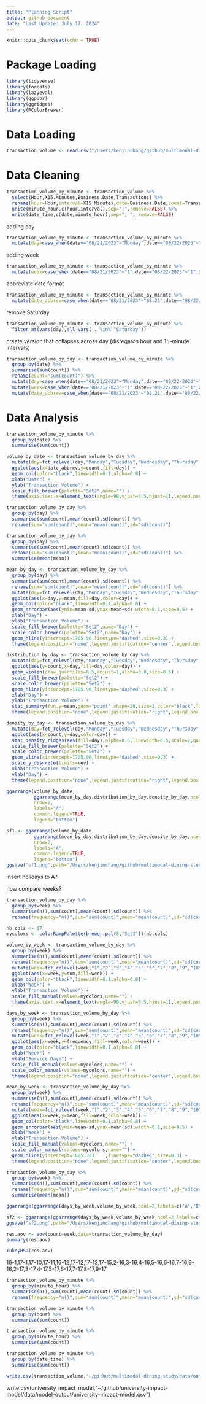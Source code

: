 ```yaml
---
title: "Planning Script"
output: github_document
date: "Last Update: July 17, 2024"
---
```


```r
knitr::opts_chunk$set(echo = TRUE)
```

# Package Loading

```r
library(tidyverse)
library(forcats)
library(lazyeval)
library(ggpubr)
library(ggridges)
library(RColorBrewer)
```

# Data Loading

```r
transaction_volume <- read.csv("/Users/kenjinchang/github/multimodal-dining-study/data/parent-data/transaction-volume-082023121623.csv")
```

# Data Cleaning

```r
transaction_volume_by_minute <- transaction_volume %>%
  select(Hour,X15.Minutes,Business.Date,Transactions) %>%
  rename(hour=Hour,interval=X15.Minutes,date=Business.Date,count=Transactions) %>%
  unite(minute_hour,c(hour,interval),sep=":",remove=FALSE) %>%
  unite(date_time,c(date,minute_hour),sep=", ", remove=FALSE)
```

adding day

```r
transaction_volume_by_minute <- transaction_volume_by_minute %>%
  mutate(day=case_when(date=="08/21/2023"~"Monday",date=="08/22/2023"~"Tuesday",date=="08/23/2023"~"Wednesday",date=="08/24/2023"~"Thursday",date=="08/25/2023"~"Friday",date=="08/28/2023"~"Monday",date=="08/29/2023"~"Tuesday",date=="08/30/2023"~"Wednesday",date=="08/31/2023"~"Thursday",date=="09/01/2023"~"Friday",date=="09/05/2023"~"Tuesday",date=="09/06/2023"~"Wednesday",date=="09/07/2023"~"Thursday",date=="09/08/2023"~"Friday",date=="09/11/2023"~"Monday",date=="09/12/2023"~"Tuesday",date=="09/13/2023"~"Wednesday",date=="09/14/2023"~"Thursday",date=="09/15/2023"~"Friday",date=="09/18/2023"~"Monday",date=="09/19/2023"~"Tuesday",date=="09/20/2023"~"Wednesday",date=="09/21/2023"~"Thursday",date=="09/22/2023"~"Friday",date=="09/25/2023"~"Monday",date=="09/26/2023"~"Tuesday",date=="09/27/2023"~"Wednesday",date=="09/28/2023"~"Thursday",date=="09/29/2023"~"Friday",date=="10/02/2023"~"Monday",date=="10/03/2023"~"Tuesday",date=="10/04/2023"~"Wednesday",date=="10/05/2023"~"Thursday",date=="10/06/2023"~"Friday",date=="10/11/2023"~"Wednesday",date=="10/12/2023"~"Thursday",date=="10/13/2023"~"Friday",date=="10/16/2023"~"Monday",date=="10/17/2023"~"Tuesday",date=="10/18/2023"~"Wednesday",date=="10/19/2023"~"Thursday",date=="10/20/2023"~"Friday",date=="10/23/2023"~"Monday",date=="10/24/2023"~"Tuesday",date=="10/25/2023"~"Wednesday",date=="10/26/2023"~"Thursday",date=="10/27/2023"~"Friday",date=="10/30/2023"~"Monday",date=="10/31/2023"~"Tuesday",date=="11/01/2023"~"Wednesday",date=="11/02/2023"~"Thursday",date=="11/03/2023"~"Friday",date=="11/06/2023"~"Monday",date=="11/07/2023"~"Tuesday",date=="11/08/2023"~"Wednesday",date=="11/09/2023"~"Thursday",date=="11/10/2023"~"Friday",date=="11/13/2023"~"Monday",date=="11/14/2023"~"Tuesday",date=="11/15/2023"~"Wednesday",date=="11/16/2023"~"Thursday",date=="11/17/2023"~"Friday",date=="11/18/2023"~"Saturday",date=="11/20/2023"~"Monday",date=="11/21/2023"~"Tuesday",date=="11/27/2023"~"Monday",date=="11/28/2023"~"Tuesday",date=="11/29/2023"~"Wednesday",date=="11/30/2023"~"Thursday",date=="12/01/2023"~"Friday",date=="12/04/2023"~"Monday",date=="12/05/2023"~"Tuesday",date=="12/06/2023"~"Wednesday",date=="12/07/2023"~"Thursday",date=="12/08/2023"~"Friday",date=="12/11/2023"~"Monday",date=="12/12/2023"~"Tuesday",date=="12/13/2023"~"Wednesday",date=="12/14/2023"~"Thursday",date=="12/15/2023"~"Friday"))
```

adding week

```r
transaction_volume_by_minute <- transaction_volume_by_minute %>%
  mutate(week=case_when(date=="08/21/2023"~"1",date=="08/22/2023"~"1",date=="08/23/2023"~"1",date=="08/24/2023"~"1",date=="08/25/2023"~"1",date=="08/28/2023"~"2",date=="08/29/2023"~"2",date=="08/30/2023"~"2",date=="08/31/2023"~"2",date=="09/01/2023"~"2",date=="09/05/2023"~"3",date=="09/06/2023"~"3",date=="09/07/2023"~"3",date=="09/08/2023"~"3",date=="09/11/2023"~"4",date=="09/12/2023"~"4",date=="09/13/2023"~"4",date=="09/14/2023"~"4",date=="09/15/2023"~"4",date=="09/18/2023"~"5",date=="09/19/2023"~"5",date=="09/20/2023"~"5",date=="09/21/2023"~"5",date=="09/22/2023"~"5",date=="09/25/2023"~"6",date=="09/26/2023"~"6",date=="09/27/2023"~"6",date=="09/28/2023"~"6",date=="09/29/2023"~"6",date=="10/02/2023"~"7",date=="10/03/2023"~"7",date=="10/04/2023"~"7",date=="10/05/2023"~"7",date=="10/06/2023"~"7",date=="10/11/2023"~"8",date=="10/12/2023"~"8",date=="10/13/2023"~"8",date=="10/16/2023"~"9",date=="10/17/2023"~"9",date=="10/18/2023"~"9",date=="10/19/2023"~"9",date=="10/20/2023"~"9",date=="10/23/2023"~"10",date=="10/24/2023"~"10",date=="10/25/2023"~"10",date=="10/26/2023"~"10",date=="10/27/2023"~"10",date=="10/30/2023"~"11",date=="10/31/2023"~"11",date=="11/01/2023"~"11",date=="11/02/2023"~"11",date=="11/03/2023"~"11",date=="11/06/2023"~"12",date=="11/07/2023"~"12",date=="11/08/2023"~"12",date=="11/09/2023"~"12",date=="11/10/2023"~"12",date=="11/13/2023"~"13",date=="11/14/2023"~"13",date=="11/15/2023"~"13",date=="11/16/2023"~"13",date=="11/17/2023"~"13",date=="11/18/2023"~"13",date=="11/20/2023"~"14",date=="11/21/2023"~"14",date=="11/27/2023"~"15",date=="11/28/2023"~"15",date=="11/29/2023"~"15",date=="11/30/2023"~"15",date=="12/01/2023"~"15",date=="12/04/2023"~"16",date=="12/05/2023"~"16",date=="12/06/2023"~"16",date=="12/07/2023"~"16",date=="12/08/2023"~"16",date=="12/11/2023"~"17",date=="12/12/2023"~"17",date=="12/13/2023"~"17",date=="12/14/2023"~"17",date=="12/15/2023"~"17"))
```


abbreviate date format

```r
transaction_volume_by_minute <- transaction_volume_by_minute %>%
  mutate(date_abbrev=case_when(date=="08/21/2023"~"08.21",date=="08/22/2023"~"08.22",date=="08/23/2023"~"08.23",date=="08/24/2023"~"08.24",date=="08/25/2023"~"08.25",date=="08/28/2023"~"08.28",date=="08/29/2023"~"08.29",date=="08/30/2023"~"08.30",date=="08/31/2023"~"08.31",date=="09/01/2023"~"09.01",date=="09/05/2023"~"09.05",date=="09/06/2023"~"09.06",date=="09/07/2023"~"09.07",date=="09/08/2023"~"09.08",date=="09/11/2023"~"09.11",date=="09/12/2023"~"09.12",date=="09/13/2023"~"09.13",date=="09/14/2023"~"09.14",date=="09/15/2023"~"09.15",date=="09/18/2023"~"09.18",date=="09/19/2023"~"09.19",date=="09/20/2023"~"09.20",date=="09/21/2023"~"09.21",date=="09/22/2023"~"09.22",date=="09/25/2023"~"09.25",date=="09/26/2023"~"09.26",date=="09/27/2023"~"09.27",date=="09/28/2023"~"09.28",date=="09/29/2023"~"09.29",date=="10/02/2023"~"10.02",date=="10/03/2023"~"10.03",date=="10/04/2023"~"10.04",date=="10/05/2023"~"10.05",date=="10/06/2023"~"10.06",date=="10/11/2023"~"10.11",date=="10/12/2023"~"10.12",date=="10/13/2023"~"10.13",date=="10/16/2023"~"10.16",date=="10/17/2023"~"10.17",date=="10/18/2023"~"10.18",date=="10/19/2023"~"10.19",date=="10/20/2023"~"10.20",date=="10/23/2023"~"10.23",date=="10/24/2023"~"10.24",date=="10/25/2023"~"10.25",date=="10/26/2023"~"10.26",date=="10/27/2023"~"10.27",date=="10/30/2023"~"10.30",date=="10/31/2023"~"10.31",date=="11/01/2023"~"11.01",date=="11/02/2023"~"11.02",date=="11/03/2023"~"11.03",date=="11/06/2023"~"11.06",date=="11/07/2023"~"11.07",date=="11/08/2023"~"11.08",date=="11/09/2023"~"11.09",date=="11/10/2023"~"11.10",date=="11/13/2023"~"11.13",date=="11/14/2023"~"11.14",date=="11/15/2023"~"11.15",date=="11/16/2023"~"11.16",date=="11/17/2023"~"11.17",date=="11/18/2023"~"11.18",date=="11/20/2023"~"11.20",date=="11/21/2023"~"11.21",date=="11/27/2023"~"11.27",date=="11/28/2023"~"11.28",date=="11/29/2023"~"11.29",date=="11/30/2023"~"11.30",date=="12/01/2023"~"12.01",date=="12/04/2023"~"12.04",date=="12/05/2023"~"12.05",date=="12/06/2023"~"12.06",date=="12/07/2023"~"12.07",date=="12/08/2023"~"12.08",date=="12/11/2023"~"12.11",date=="12/12/2023"~"12.12",date=="12/13/2023"~"12.13",date=="12/14/2023"~"12.14",date=="12/15/2023"~"12.15"))
```

remove Saturday

```r
transaction_volume_by_minute <- transaction_volume_by_minute %>%
  filter_at(vars(day),all_vars(!. %in% "Saturday"))
```

create version that collapses across day (disregards hour and 15-minute intervals)

```r
transaction_volume_by_day <- transaction_volume_by_minute %>%
  group_by(date) %>%
  summarise(sum(count)) %>%
  rename(count="sum(count)") %>%
  mutate(day=case_when(date=="08/21/2023"~"Monday",date=="08/22/2023"~"Tuesday",date=="08/23/2023"~"Wednesday",date=="08/24/2023"~"Thursday",date=="08/25/2023"~"Friday",date=="08/28/2023"~"Monday",date=="08/29/2023"~"Tuesday",date=="08/30/2023"~"Wednesday",date=="08/31/2023"~"Thursday",date=="09/01/2023"~"Friday",date=="09/05/2023"~"Tuesday",date=="09/06/2023"~"Wednesday",date=="09/07/2023"~"Thursday",date=="09/08/2023"~"Friday",date=="09/11/2023"~"Monday",date=="09/12/2023"~"Tuesday",date=="09/13/2023"~"Wednesday",date=="09/14/2023"~"Thursday",date=="09/15/2023"~"Friday",date=="09/18/2023"~"Monday",date=="09/19/2023"~"Tuesday",date=="09/20/2023"~"Wednesday",date=="09/21/2023"~"Thursday",date=="09/22/2023"~"Friday",date=="09/25/2023"~"Monday",date=="09/26/2023"~"Tuesday",date=="09/27/2023"~"Wednesday",date=="09/28/2023"~"Thursday",date=="09/29/2023"~"Friday",date=="10/02/2023"~"Monday",date=="10/03/2023"~"Tuesday",date=="10/04/2023"~"Wednesday",date=="10/05/2023"~"Thursday",date=="10/06/2023"~"Friday",date=="10/11/2023"~"Wednesday",date=="10/12/2023"~"Thursday",date=="10/13/2023"~"Friday",date=="10/16/2023"~"Monday",date=="10/17/2023"~"Tuesday",date=="10/18/2023"~"Wednesday",date=="10/19/2023"~"Thursday",date=="10/20/2023"~"Friday",date=="10/23/2023"~"Monday",date=="10/24/2023"~"Tuesday",date=="10/25/2023"~"Wednesday",date=="10/26/2023"~"Thursday",date=="10/27/2023"~"Friday",date=="10/30/2023"~"Monday",date=="10/31/2023"~"Tuesday",date=="11/01/2023"~"Wednesday",date=="11/02/2023"~"Thursday",date=="11/03/2023"~"Friday",date=="11/06/2023"~"Monday",date=="11/07/2023"~"Tuesday",date=="11/08/2023"~"Wednesday",date=="11/09/2023"~"Thursday",date=="11/10/2023"~"Friday",date=="11/13/2023"~"Monday",date=="11/14/2023"~"Tuesday",date=="11/15/2023"~"Wednesday",date=="11/16/2023"~"Thursday",date=="11/17/2023"~"Friday",date=="11/18/2023"~"Saturday",date=="11/20/2023"~"Monday",date=="11/21/2023"~"Tuesday",date=="11/27/2023"~"Monday",date=="11/28/2023"~"Tuesday",date=="11/29/2023"~"Wednesday",date=="11/30/2023"~"Thursday",date=="12/01/2023"~"Friday",date=="12/04/2023"~"Monday",date=="12/05/2023"~"Tuesday",date=="12/06/2023"~"Wednesday",date=="12/07/2023"~"Thursday",date=="12/08/2023"~"Friday",date=="12/11/2023"~"Monday",date=="12/12/2023"~"Tuesday",date=="12/13/2023"~"Wednesday",date=="12/14/2023"~"Thursday",date=="12/15/2023"~"Friday")) %>%
  mutate(week=case_when(date=="08/21/2023"~"1",date=="08/22/2023"~"1",date=="08/23/2023"~"1",date=="08/24/2023"~"1",date=="08/25/2023"~"1",date=="08/28/2023"~"2",date=="08/29/2023"~"2",date=="08/30/2023"~"2",date=="08/31/2023"~"2",date=="09/01/2023"~"2",date=="09/05/2023"~"3",date=="09/06/2023"~"3",date=="09/07/2023"~"3",date=="09/08/2023"~"3",date=="09/11/2023"~"4",date=="09/12/2023"~"4",date=="09/13/2023"~"4",date=="09/14/2023"~"4",date=="09/15/2023"~"4",date=="09/18/2023"~"5",date=="09/19/2023"~"5",date=="09/20/2023"~"5",date=="09/21/2023"~"5",date=="09/22/2023"~"5",date=="09/25/2023"~"6",date=="09/26/2023"~"6",date=="09/27/2023"~"6",date=="09/28/2023"~"6",date=="09/29/2023"~"6",date=="10/02/2023"~"7",date=="10/03/2023"~"7",date=="10/04/2023"~"7",date=="10/05/2023"~"7",date=="10/06/2023"~"7",date=="10/11/2023"~"8",date=="10/12/2023"~"8",date=="10/13/2023"~"8",date=="10/16/2023"~"9",date=="10/17/2023"~"9",date=="10/18/2023"~"9",date=="10/19/2023"~"9",date=="10/20/2023"~"9",date=="10/23/2023"~"10",date=="10/24/2023"~"10",date=="10/25/2023"~"10",date=="10/26/2023"~"10",date=="10/27/2023"~"10",date=="10/30/2023"~"11",date=="10/31/2023"~"11",date=="11/01/2023"~"11",date=="11/02/2023"~"11",date=="11/03/2023"~"11",date=="11/06/2023"~"12",date=="11/07/2023"~"12",date=="11/08/2023"~"12",date=="11/09/2023"~"12",date=="11/10/2023"~"12",date=="11/13/2023"~"13",date=="11/14/2023"~"13",date=="11/15/2023"~"13",date=="11/16/2023"~"13",date=="11/17/2023"~"13",date=="11/18/2023"~"13",date=="11/20/2023"~"14",date=="11/21/2023"~"14",date=="11/27/2023"~"15",date=="11/28/2023"~"15",date=="11/29/2023"~"15",date=="11/30/2023"~"15",date=="12/01/2023"~"15",date=="12/04/2023"~"16",date=="12/05/2023"~"16",date=="12/06/2023"~"16",date=="12/07/2023"~"16",date=="12/08/2023"~"16",date=="12/11/2023"~"17",date=="12/12/2023"~"17",date=="12/13/2023"~"17",date=="12/14/2023"~"17",date=="12/15/2023"~"17")) %>%
  mutate(date_abbrev=case_when(date=="08/21/2023"~"08.21",date=="08/22/2023"~"08.22",date=="08/23/2023"~"08.23",date=="08/24/2023"~"08.24",date=="08/25/2023"~"08.25",date=="08/28/2023"~"08.28",date=="08/29/2023"~"08.29",date=="08/30/2023"~"08.30",date=="08/31/2023"~"08.31",date=="09/01/2023"~"09.01",date=="09/05/2023"~"09.05",date=="09/06/2023"~"09.06",date=="09/07/2023"~"09.07",date=="09/08/2023"~"09.08",date=="09/11/2023"~"09.11",date=="09/12/2023"~"09.12",date=="09/13/2023"~"09.13",date=="09/14/2023"~"09.14",date=="09/15/2023"~"09.15",date=="09/18/2023"~"09.18",date=="09/19/2023"~"09.19",date=="09/20/2023"~"09.20",date=="09/21/2023"~"09.21",date=="09/22/2023"~"09.22",date=="09/25/2023"~"09.25",date=="09/26/2023"~"09.26",date=="09/27/2023"~"09.27",date=="09/28/2023"~"09.28",date=="09/29/2023"~"09.29",date=="10/02/2023"~"10.02",date=="10/03/2023"~"10.03",date=="10/04/2023"~"10.04",date=="10/05/2023"~"10.05",date=="10/06/2023"~"10.06",date=="10/11/2023"~"10.11",date=="10/12/2023"~"10.12",date=="10/13/2023"~"10.13",date=="10/16/2023"~"10.16",date=="10/17/2023"~"10.17",date=="10/18/2023"~"10.18",date=="10/19/2023"~"10.19",date=="10/20/2023"~"10.20",date=="10/23/2023"~"10.23",date=="10/24/2023"~"10.24",date=="10/25/2023"~"10.25",date=="10/26/2023"~"10.26",date=="10/27/2023"~"10.27",date=="10/30/2023"~"10.30",date=="10/31/2023"~"10.31",date=="11/01/2023"~"11.01",date=="11/02/2023"~"11.02",date=="11/03/2023"~"11.03",date=="11/06/2023"~"11.06",date=="11/07/2023"~"11.07",date=="11/08/2023"~"11.08",date=="11/09/2023"~"11.09",date=="11/10/2023"~"11.10",date=="11/13/2023"~"11.13",date=="11/14/2023"~"11.14",date=="11/15/2023"~"11.15",date=="11/16/2023"~"11.16",date=="11/17/2023"~"11.17",date=="11/18/2023"~"11.18",date=="11/20/2023"~"11.20",date=="11/21/2023"~"11.21",date=="11/27/2023"~"11.27",date=="11/28/2023"~"11.28",date=="11/29/2023"~"11.29",date=="11/30/2023"~"11.30",date=="12/01/2023"~"12.01",date=="12/04/2023"~"12.04",date=="12/05/2023"~"12.05",date=="12/06/2023"~"12.06",date=="12/07/2023"~"12.07",date=="12/08/2023"~"12.08",date=="12/11/2023"~"12.11",date=="12/12/2023"~"12.12",date=="12/13/2023"~"12.13",date=="12/14/2023"~"12.14",date=="12/15/2023"~"12.15"))
```

# Data Analysis

```r
transaction_volume_by_minute %>%
  group_by(date) %>%
  summarise(sum(count)) 
```

```r
volume_by_date <- transaction_volume_by_day %>%
  mutate(day=fct_relevel(day,"Monday","Tuesday","Wednesday","Thursday","Friday")) %>%
  ggplot(aes(x=date_abbrev,y=count,fill=day)) + 
  geom_col(color="black",linewidth=0.1,alpha=0.8) +
  xlab("Date") + 
  ylab("Transaction Volume") + 
  scale_fill_brewer(palette="Set2",name="") +
  theme(axis.text.x=element_text(angle=90,vjust=0.5,hjust=1),legend.position="right",legend.justification="center",legend.box.spacing=unit(10,"pt"),legend.key.size=unit(10,"pt"),panel.grid=element_blank(),panel.background=element_rect(fill="white"),panel.border=element_rect(fill=NA),legend.title=element_text(size=10),legend.text=element_text(size=10),plot.title=element_text(size=10))
```

```r
transaction_volume_by_day %>%
  group_by(day) %>%
  summarise(sum(count),mean(count),sd(count)) %>%
  rename(sum="sum(count)",mean="mean(count)",sd="sd(count)")
```

```r
transaction_volume_by_day %>%
  group_by(day) %>%
  summarise(sum(count),mean(count),sd(count)) %>%
  rename(sum="sum(count)",mean="mean(count)",sd="sd(count)") %>%
  summarise(mean(mean))
```
```r
mean_by_day <- transaction_volume_by_day %>%
  group_by(day) %>%
  summarise(sum(count),mean(count),sd(count)) %>% 
  rename(sum="sum(count)",mean="mean(count)",sd="sd(count)") %>%
  mutate(day=fct_relevel(day,"Monday","Tuesday","Wednesday","Thursday","Friday")) %>%
  ggplot(aes(x=day,y=mean,fill=day,color=day)) + 
  geom_col(color="black",linewidth=0.1,alpha=0.8) + 
  geom_errorbar(aes(ymin=mean-sd,ymax=mean+sd),width=0.1,size=0.5) +
  xlab("Day") + 
  ylab("Transaction Volume") + 
  scale_fill_brewer(palette="Set2",name="Day") +
  scale_color_brewer(palette="Set2",name="Day") +
  geom_hline(yintercept=1705.96,linetype="dashed",size=0.3) +
  theme(legend.position="none",legend.justification="center",legend.box.spacing=unit(10,"pt"),legend.key.size=unit(10,"pt"),panel.grid=element_blank(),panel.background=element_rect(fill="white"),panel.border=element_rect(fill=NA),legend.title=element_text(size=10),legend.text=element_text(size=10),plot.title=element_text(size=10))
```

```r
distribution_by_day <- transaction_volume_by_day %>%
  mutate(day=fct_relevel(day,"Monday","Tuesday","Wednesday","Thursday","Friday")) %>%
  ggplot(aes(y=count,x=day,fill=day,color=day)) + 
  geom_violin(draw_quantiles=0.5,adjust=1,alpha=0.8,size=0.5) + 
  scale_fill_brewer(palette="Set2") + 
  scale_color_brewer(palette="Set2") + 
  geom_hline(yintercept=1705.96,linetype="dashed",size=0.3) +
  xlab("Day") + 
  ylab("Transaction Volume") + 
  stat_summary(fun.y=mean,geom="point",shape=20,size=3,color="black",fill="white") +
  theme(legend.position="none",legend.justification="right",legend.box.spacing=unit(0,"pt"),legend.key.size=unit(10,"pt"),panel.grid=element_blank(),panel.background=element_rect(fill="white"),panel.border=element_rect(fill=NA),legend.title=element_text(size=10),legend.text=element_text(size=10),plot.title=element_text(size=10))
```

```r
density_by_day <- transaction_volume_by_day %>%
  mutate(day=fct_relevel(day,"Monday","Tuesday","Wednesday","Thursday","Friday")) %>%
  ggplot(aes(x=count,y=day,color=day)) +
  stat_density_ridges(aes(fill=day),alpha=0.6,linewidth=0.5,scale=2,quantile_lines=TRUE,quantiles=c(0.025,0.975)) +
  scale_fill_brewer(palette="Set2") +
  scale_color_brewer(palette="Set2") +
  geom_vline(xintercept=1705.96,linetype="dashed",size=0.3) +
  scale_y_discrete(limits=rev) +
  xlab("Transaction Volume") + 
  ylab("Day") + 
  theme(legend.position="none",legend.justification="right",legend.box.spacing=unit(0,"pt"),legend.key.size=unit(10,"pt"),panel.grid=element_blank(),panel.background=element_rect(fill="white"),panel.border=element_rect(fill=NA),legend.title=element_text(size=10),legend.text=element_text(size=10),plot.title=element_text(size=10))
```

```r
ggarrange(volume_by_date,
          ggarrange(mean_by_day,distribution_by_day,density_by_day,ncol=3,labels=c("B","C","D")),
          nrow=2, 
          labels="A",
          common.legend=TRUE,
          legend="bottom") 
```

```r
sf1 <- ggarrange(volume_by_date,
          ggarrange(mean_by_day,distribution_by_day,density_by_day,ncol=3,labels=c("B","C","D")),
          nrow=2, 
          labels="A",
          common.legend=TRUE,
          legend="bottom") 
ggsave("sf1.png",path="/Users/kenjinchang/github/multimodal-dining-study/figures/sf",plot=sf1,width=30,height=20,units="cm",dpi=150)
```


insert holidays to A?


now compare weeks?

```r
transaction_volume_by_day %>% 
  group_by(week) %>%
  summarise(n(),sum(count),mean(count),sd(count)) %>%
  rename(frequency="n()",sum="sum(count)",mean="mean(count)",sd="sd(count)")
```

```r
nb.cols <- 17
mycolors <- colorRampPalette(brewer.pal(8,"Set3"))(nb.cols)
```

```r
volume_by_week <- transaction_volume_by_day %>% 
  group_by(week) %>%
  summarise(n(),sum(count),mean(count),sd(count)) %>%
  rename(frequency="n()",sum="sum(count)",mean="mean(count)",sd="sd(count)") %>%
  mutate(week=fct_relevel(week,"1","2","3","4","5","6","7","8","9","10","11","12","13","14","15","16","17")) %>%
  ggplot(aes(x=week,y=sum,fill=week)) + 
  geom_col(color="black",linewidth=0.1,alpha=0.8) +
  xlab("Week") + 
  ylab("Transaction Volume") + 
  scale_fill_manual(values=mycolors,name="") + 
  theme(axis.text.x=element_text(angle=90,vjust=0.5,hjust=1),legend.position="none",legend.justification="center",legend.box.spacing=unit(10,"pt"),legend.key.size=unit(10,"pt"),panel.grid=element_blank(),panel.background=element_rect(fill="white"),panel.border=element_rect(fill=NA),legend.title=element_text(size=10),legend.text=element_text(size=10),plot.title=element_text(size=10))
```


```r
days_by_week <- transaction_volume_by_day %>%
  group_by(week) %>%
  summarise(n(),sum(count),mean(count),sd(count)) %>%
  rename(frequency="n()",sum="sum(count)",mean="mean(count)",sd="sd(count)") %>%
  mutate(week=fct_relevel(week,"1","2","3","4","5","6","7","8","9","10","11","12","13","14","15","16","17")) %>%
  ggplot(aes(x=week,y=frequency,fill=week,color=week)) + 
  geom_col(color="black",linewidth=0.1,alpha=0.8) + 
  xlab("Week") + 
  ylab("Service Days") + 
  scale_fill_manual(values=mycolors,name="") + 
  scale_color_manual(values=mycolors,name="") + 
  theme(legend.position="none",legend.justification="center",legend.box.spacing=unit(10,"pt"),legend.key.size=unit(10,"pt"),panel.grid=element_blank(),panel.background=element_rect(fill="white"),panel.border=element_rect(fill=NA),legend.title=element_text(size=10),legend.text=element_text(size=10),plot.title=element_text(size=10))
```


```r
mean_by_week <- transaction_volume_by_day %>%
  group_by(week) %>%
  summarise(n(),sum(count),mean(count),sd(count)) %>%
  rename(frequency="n()",sum="sum(count)",mean="mean(count)",sd="sd(count)") %>%
  mutate(week=fct_relevel(week,"1","2","3","4","5","6","7","8","9","10","11","12","13","14","15","16","17")) %>%
  ggplot(aes(x=week,y=mean,fill=week,color=week)) + 
  geom_col(color="black",linewidth=0.1,alpha=0.8) + 
  geom_errorbar(aes(ymin=mean-sd,ymax=mean+sd),width=0.1,size=0.5) +
  xlab("Week") + 
  ylab("Transaction Volume") + 
  scale_fill_manual(values=mycolors,name="") + 
  scale_color_manual(values=mycolors,name="") + 
  geom_hline(yintercept=1685.323	,linetype="dashed",size=0.3) +
  theme(legend.position="none",legend.justification="center",legend.box.spacing=unit(10,"pt"),legend.key.size=unit(10,"pt"),panel.grid=element_blank(),panel.background=element_rect(fill="white"),panel.border=element_rect(fill=NA),legend.title=element_text(size=10),legend.text=element_text(size=10),plot.title=element_text(size=10))
```

```r
transaction_volume_by_day %>%
  group_by(week) %>%
  summarise(n(),sum(count),mean(count),sd(count)) %>%
  rename(frequency="n()",sum="sum(count)",mean="mean(count)",sd="sd(count)") %>%
  summarise(mean(mean))
```


```r
ggarrange(ggarrange(days_by_week,volume_by_week,ncol=2,labels=c("A","B")),mean_by_week,nrow=2,labels=c("","C"),common.legend=TRUE,legend="none",heights=c(0.8,1))
```

```r
sf2 <- ggarrange(ggarrange(days_by_week,volume_by_week,ncol=2,labels=c("A","B")),mean_by_week,nrow=2,labels=c("","C"),common.legend=TRUE,legend="none",heights=c(0.8,1))
ggsave("sf2.png",path="/Users/kenjinchang/github/multimodal-dining-study/figures/sf",plot=sf2,width=30,height=20,units="cm",dpi=150)
```

```r
res.aov <- aov(count~week,data=transaction_volume_by_day)
summary(res.aov)
```
```r
TukeyHSD(res.aov)
```
16-1,17-1,17-10,17-11,16-12,17-12,17-13,17-15,2-16,3-16,4-16,5-16,6-16,7-16,9-16,2-17,3-17,4-17,5-17,6-17,7-17,8-17,9-17

```r
transaction_volume_by_minute %>%
  group_by(minute_hour) %>%
  summarise(n(),sum(count),mean(count),sd(count)) %>%
  rename(frequency="n()",sum="sum(count)",mean="mean(count)",sd="sd(count)")
```


```r
transaction_volume_by_minute %>%
  group_by(hour) %>%
  summarise(sum(count))
```


```r
transaction_volume_by_minute %>%
  group_by(minute_hour) %>%
  summarise(sum(count))
```

```r
transaction_volume_by_minute %>%
  group_by(date_time) %>%
  summarise(sum(count))
```

```r
write.csv(transaction_volume,"~/github/multimodal-dining-study/data/output/historical-transaction-volume.csv")
```


write.csv(university_impact_model,"~/github/university-impact-model/data/model-output/university-impact-model.csv")
